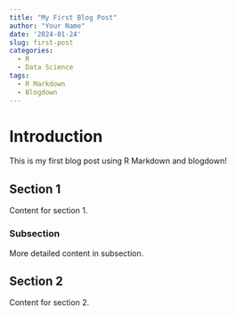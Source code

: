 ```yaml
---
title: "My First Blog Post"
author: "Your Name"
date: '2024-01-24'
slug: first-post
categories:
  - R
  - Data Science
tags:
  - R Markdown
  - Blogdown
---
```


# Introduction

This is my first blog post using R Markdown and blogdown!

## Section 1

Content for section 1.

### Subsection

More detailed content in subsection.

## Section 2

Content for section 2.


